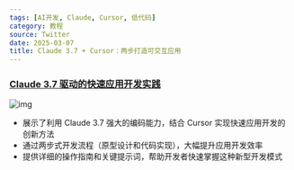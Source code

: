 ```yaml
---
tags: [AI开发, Claude, Cursor, 低代码]
category: 教程
source: Twitter
date: 2025-03-07
title: Claude 3.7 + Cursor：两步打造可交互应用
---
```


### [Claude 3.7 驱动的快速应用开发实践](https://twitter-thread.com/t/1896044441577931045)

![img](https://img.mengpeng.tech/i/2025/03/07/67ca89613077b.webp)

-   展示了利用 Claude 3.7 强大的编码能力，结合 Cursor 实现快速应用开发的创新方法
-   通过两步式开发流程（原型设计和代码实现），大幅提升应用开发效率
-   提供详细的操作指南和关键提示词，帮助开发者快速掌握这种新型开发模式
